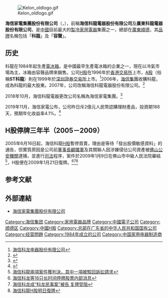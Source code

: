 {{Infobox_Company
|company_name_zh = 海信家電集團股份有限公司
|company_name = 海信家電集團股份有限公司
|company_logo = [[File:Hisensekelon.gif|240px]]
|company_type = [[私人公司|私人公司]]
|foundation = {{start date and age|1984}}
|location = {{CHN}}[[廣東省|廣東省]][[佛山市|佛山市]][[順德區|順德區]]
|industry = [[電器|電器]][[生產|生產]]及[[銷售|銷售]]|
|key_people = [[董事長|董事長]]：湯業國<br />[[總經理|總經理]]：王士磊 
|sales = 
|profit = 
|asset = 
|market_value =
|num_employees = 
|revenue = 
|products = [[電冰箱|電冰箱]]及[[空調|空調]]
|parent = [[海信集團|海信集團]]
|homepage = [http://www.kelon.com/ 海信家電集團股份有限公司]
}}
[[File:Kelon_oldlogo.gif|right]]

'''海信家電集團股份有限公司'''（{{hkex|921}}，{{szse|000921}}），前稱'''海信科龍電器股份有限公司'''及'''廣東科龍電器股份有限公司'''，是[[中國|中國]]目前最大的[[製冷|製冷]][[家用電器|家用電器]]集團之一，總部在[[廣東|廣東]][[順德區|順德]]，其[[品牌|品牌]]名稱包括「'''科龍'''」及「'''容聲'''」。

==历史==
科龍在1984年起生產[[電冰箱|電冰箱]]，是中國最早生產電冰箱的企業之一，現在以冷氣市場為主，冰箱由容聲品牌來銷售。公司[[H股|H股]]在1996年於[[香港交易所|香港交易所]]上市，[[A股|A股]]（俗稱'''ST科龍'''）則在1999年於[[深圳證券交易所|深圳證券交易所]]上市。<ref>[http://investor.kelon.com/about.html 海信科龙电器股份有限公司]{{dead link|date=2018年3月 |bot=InternetArchiveBot |fix-attempted=yes }}</ref>2006年，[[海信集團|海信集團]]收購科龍，成為科龍的最大股東。2007年，公司改稱海信科龍電器股份有限公司。<ref>{{Cite web |url=http://money.finance.sina.com.cn/corp/go.php/vCI_CorpInfo/stockid/000921.phtml |title=ST科龙 |access-date=2008-11-02 |archive-date=2019-06-06 |archive-url=https://web.archive.org/web/20190606084525/http://money.finance.sina.com.cn/corp/go.php/vCI_CorpInfo/stockid/000921.phtml |dead-url=no }}</ref>

2018年10月，海信科龍電器更改公司名稱為海信家電集團。<ref>{{Cite web |url=https://sina.com.hk/news/article/20181015/1/11/2/%E6%B5%B7%E4%BF%A1%E7%A7%91%E9%BE%8D%E6%AD%A3%E5%BC%8F%E6%9B%B4%E5%90%8D%E6%B5%B7%E4%BF%A1%E5%AE%B6%E9%9B%BB-A%E8%82%A1%E8%AD%89%E5%88%B8%E4%BB%A3%E7%A2%BC%E4%BF%9D%E6%8C%81%E4%B8%8D%E8%AE%8A-%E6%96%B0%E4%BA%AC%E5%A0%B1%E8%B2%A1%E8%A8%8A-9320910.html |title=海信科龍正式更名“海信家電”. 新浪香港 2018-10-15 |access-date=2022-01-09 |archive-date=2019-06-08 |archive-url=https://web.archive.org/web/20190608204504/https://sina.com.hk/news/article/20181015/1/11/2/%E6%B5%B7%E4%BF%A1%E7%A7%91%E9%BE%8D%E6%AD%A3%E5%BC%8F%E6%9B%B4%E5%90%8D%E6%B5%B7%E4%BF%A1%E5%AE%B6%E9%9B%BB-A%E8%82%A1%E8%AD%89%E5%88%B8%E4%BB%A3%E7%A2%BC%E4%BF%9D%E6%8C%81%E4%B8%8D%E8%AE%8A-%E6%96%B0%E4%BA%AC%E5%A0%B1%E8%B2%A1%E8%A8%8A-9320910.html |dead-url=no }}</ref>

2019年11月，海信家電公布，公司昨日斥2億元人民幣認購理財產品，投資期188天，預期年化收益率4.1%。<ref>{{Cite web|title=海信家電(00921.HK)斥2億人幣認購理財產品|url=https://hk.finance.yahoo.com/news/%E6%B5%B7%E4%BF%A1%E5%AE%B6%E9%9B%BB-00921-hk-%E6%96%A52%E5%84%84%E4%BA%BA%E5%B9%A3%E8%AA%8D%E8%B3%BC%E7%90%86%E8%B2%A1%E7%94%A2%E5%93%81-014500668.html|accessdate=2020-02-19|work=hk.finance.yahoo.com|language=zh-HK|archive-date=2020-02-19|archive-url=https://web.archive.org/web/20200219063704/https://hk.finance.yahoo.com/news/%E6%B5%B7%E4%BF%A1%E5%AE%B6%E9%9B%BB-00921-hk-%E6%96%A52%E5%84%84%E4%BA%BA%E5%B9%A3%E8%AA%8D%E8%B3%BC%E7%90%86%E8%B2%A1%E7%94%A2%E5%93%81-014500668.html|dead-url=no}}</ref>

== H股停牌三年半（2005－2009）==
2005年6月16日起，海信科龍[[H股|H股]]暫停買賣，理由是等待「發出股價敏感資料」的通告，但實質原因是公司前[[董事長|董事長]][[顧雛軍|顧雛軍]]及其關聯人因涉嫌侵佔公司資產被[[佛山|佛山]][[公安機關|公安機關]]逮捕，並進行[[司法|司法]]程序，案件於2009年1月9日在佛山市中級人民法院審結<ref>[http://hk.news.yahoo.com/article/090109/9/a4wi.html 海信科龍兩項案件獲判決，其中一項被駁回訴訟請求]</ref>，H股便在2009年1月21日復牌。<ref>[http://it.hexun.com/2008-06-30/107056275.html 海信科龙等16只长时间停牌股票内部消息]{{Dead link|date=2020年6月 |bot=InternetArchiveBot |fix-attempted=yes }}</ref><ref>[http://tech.qq.com/a/20081020/000189.htm 海信科龙成“科龙民事案”被告 复牌受阻]</ref><ref>[http://hk.news.yahoo.com/article/090120/3/ab7n.html 海信科龍H股明日復牌]</ref>

== 参考文献 ==
{{Reflist|2}}

== 外部連結 ==
* [http://www.kelon.com/ 海信家電集團股份有限公司] {{Wayback|url=http://www.kelon.com/ |date=20200912191912 }}

{{中國電子科技}}
{{SZSECI}}
[[Category:海信集团|Category:海信集团]]
[[Category:家用電器品牌|Category:家用電器品牌]]
[[Category:中國電子公司|Category:中國電子公司]]
[[Category:顺德区|Category:顺德区]]
[[Category:中國H股|Category:中國H股]]
[[Category:总部在广东省的中华人民共和国国有公司|Category:总部在广东省的中华人民共和国国有公司]]
[[Category:经营問題|Category:经营問題]]
[[Category:1984年成立的公司|Category:1984年成立的公司]]
[[Category:中国家用电器制造商|Category:中国家用电器制造商]]
